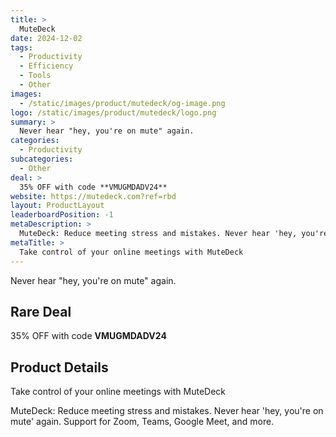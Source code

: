 ```yaml
---
title: >
  MuteDeck
date: 2024-12-02
tags:
  - Productivity
  - Efficiency
  - Tools
  - Other
images:
  - /static/images/product/mutedeck/og-image.png
logo: /static/images/product/mutedeck/logo.png
summary: >
  Never hear "hey, you're on mute" again.
categories:
  - Productivity
subcategories:
  - Other
deal: >
  35% OFF with code **VMUGMDADV24**
website: https://mutedeck.com?ref=rbd
layout: ProductLayout
leaderboardPosition: -1
metaDescription: >
  MuteDeck: Reduce meeting stress and mistakes. Never hear 'hey, you're on mute' again. Support for Zoom, Teams, Google Meet, and more.
metaTitle: >
  Take control of your online meetings with MuteDeck
---
```

Never hear "hey, you're on mute" again.

## Rare Deal

35% OFF with code **VMUGMDADV24**

## Product Details

Take control of your online meetings with MuteDeck

MuteDeck: Reduce meeting stress and mistakes. Never hear 'hey, you're on mute' again. Support for Zoom, Teams, Google Meet, and more.
